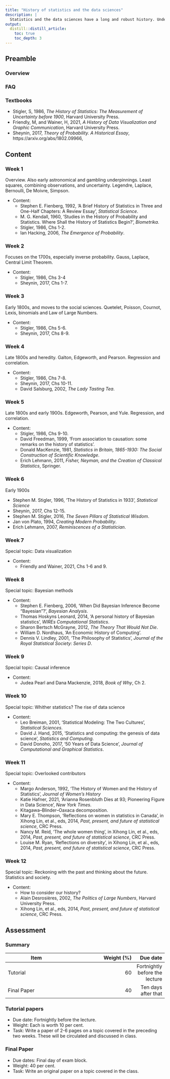 ```yaml
---
title: "History of statistics and the data sciences"
description: |
  Statistics and the data sciences have a long and robust history. Understanding that history provides students with a better appreciation for the methods that they are applying today.
output:
  distill::distill_article:
    toc: true
    toc_depth: 3  
---
```


## Preamble 

### Overview



### FAQ





### Textbooks

- Stigler, S, 1986, *The History of Statistics: The Measurement of Uncertainty before 1900*, Harvard University Press.
- Friendly, M, and Wainer, H, 2021, *A History of Data Visualization and Graphic Communication*, Harvard University Press.
- Sheynin, 2017, *Theory of Probability. A Historical Essay*, https://arxiv.org/abs/1802.09966, 

## Content

### Week 1

Overview. Also early astronomical and gambling underpinnings. Least squares, combining observations, and uncertainty. Legendre, Laplace, Bernoulli, De Moivre, Simpson.

- Content:
  - Stephen E. Fienberg, 1992, 'A Brief History of Statistics in Three and One-Half Chapters: A Review Essay', *Statistical Science*.
  - M. G. Kendall, 1960, 'Studies in the History of Probability and Statistics. Where Shall the History of Statistics Begin?', *Biometrika*.
  - Stigler, 1986, Chs 1-2.
  - Ian Hacking, 2006, *The Emergence of Probability*.
  


### Week 2

Focuses on the 1700s, especially inverse probability. Gauss, Laplace, Central Limit Theorem.

- Content:
  - Stigler, 1986, Chs 3-4
  - Sheynin, 2017, Chs 1-7.

### Week 3

Early 1800s, and moves to the social sciences. Quetelet, Poisson, Cournot, Lexis, binomials and Law of Large Numbers.

- Content: 
  - Stigler, 1986, Chs 5-6.
  - Sheynin, 2017, Chs 8-9.
  

### Week 4

Late 1800s and heredity. Galton, Edgeworth, and Pearson. Regression and correlation.

- Content: 
  - Stigler, 1986, Chs 7-8.
  - Sheynin, 2017, Chs 10-11.
  - David Salsburg, 2002, *The Lady Tasting Tea*.

### Week 5

Late 1800s and early 1900s. Edgeworth, Pearson, and Yule. Regression, and correlation.

- Content: 
  - Stigler, 1986, Chs 9-10.
  - David Freedman, 1999, 'From association to causation: some remarks on the history of statistics'. 
  - Donald MacKenzie, 1981, *Statistics in Britain, 1865-1930: The Social Construction of Scientific Knowledge*.
  - Erich Lehmann, 2011, *Fisher, Neyman, and the Creation of Classical Statistics*, Springer.

### Week 6

Early 1900s

  - Stephen M. Stigler, 1996, 'The History of Statistics in 1933', *Statistical Science*
  - Sheynin, 2017, Chs 12-15.
  - Stephen M. Stigler, 2016, *The Seven Pillars of Statistical Wisdom*.
  - Jan von Plato, 1994, *Creating Modern Probability*.
  - Erich Lehmann, 2007, *Reminiscences of a Statistician*.

### Week 7

Special topic: Data visualization

- Content: 
  - Friendly and Wainer, 2021, Chs 1-6 and 9.

### Week 8

Special topic: Bayesian methods

- Content: 
  - Stephen E. Fienberg, 2006, 'When Did Bayesian Inference Become "Bayesian"?', *Bayesian Analysis*.
  - Thomas Hoskyns Leonard, 2014, 'A personal history of Bayesian statistics', *WIREs Computational Statistics*.
  - Sharon Bertsch McGrayne, 2012, *The Theory That Would Not Die*.
  - William D. Nordhaus, 'An Economic History of Computing'.
  - Dennis V. Lindley, 2001, 'The Philosophy of Statistics', *Journal of the Royal Statistical Society: Series D*.
  

### Week 9

Special topic: Causal inference


- Content: 
  - Judea Pearl and Dana Mackenzie, 2018, *Book of Why*, Ch 2.

### Week 10

Special topic: Whither statistics? The rise of data science

- Content: 
  - Leo Breiman, 2001, 'Statistical Modeling: The Two Cultures', *Statistical Sciences*.
  - David J. Hand, 2015, 'Statistics and computing: the genesis of data science', *Statistics and Computing*.
  - David Donoho, 2017, '50 Years of Data Science', *Journal of Computational and Graphical Statistics*.
  
### Week 11

Special topic: Overlooked contributors

- Content: 
  - Margo Anderson, 1992, 'The History of Women and the History of Statistics', *Journal of Women's History*
  - Katie Hafner, 2021, 'Arianna Rosenbluth Dies at 93; Pioneering Figure in Data Science', *New York Times*.
  - Kitagawa–Blinder–Oaxaca decomposition.
  - Mary E. Thompson, 'Reflections on women in statistics in Canada', in Xihong Lin, et al., eds, 2014, *Past, present, and future of statistical science*, CRC Press.
  - Nancy M. Reid, 'The whole women thing', in Xihong Lin, et al., eds, 2014, *Past, present, and future of statistical science*, CRC Press.
  - Louise M. Ryan, 'Reflections on diversity', in Xihong Lin, et al., eds, 2014, *Past, present, and future of statistical science*, CRC Press.


### Week 12

Special topic: Reckoning with the past and thinking about the future. Statistics and society.

- Content: 
  - How to consider our history?
  - Alain Desrosières, 2002, *The Politics of Large Numbers*, Harvard University Press.
  - Xihong Lin, et al., eds, 2014, *Past, present, and future of statistical science*, CRC Press.



  
  

## Assessment

### Summary


| Item 								| Weight (%) | Due date |
| ------------- | -------------:| -----:|
| Tutorial 						| 60 		 | Fortnightly before the lecture |
| Final Paper 				| 40 		 | Ten days after that |

### Tutorial papers

- Due date: Fortnightly before the lecture. 
- Weight: Each is worth 10 per cent.
- Task: Write a paper of 2-6 pages on a topic covered in the preceding two weeks. These will be circulated and discussed in class.


### Final Paper

- Due dates: Final day of exam block.
- Weight: 40 per cent.
- Task: Write an original paper on a topic covered in the class.


